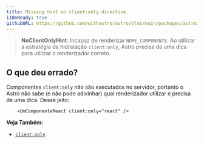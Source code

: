 ```yaml
---
title: Missing hint on client:only directive.
i18nReady: true
githubURL: https://github.com/withastro/astro/blob/main/packages/astro/src/core/errors/errors-data.ts
---
```


> **NoClientOnlyHint**: Incapaz de renderizar `NOME_COMPONENTE`. Ao utilizar a estratégia de hidratação `client:only`, Astro precisa de uma dica para utilizar o renderizador correto.

## O que deu errado?

Componentes `client:only` não são executados no servidor, portanto o Astro não sabe (e não pode adivinhar) qual renderizador utilizar e precisa de uma dica. Desse jeito:

```astro
	<UmComponenteReact client:only="react" />
```

**Veja Também:**
-  [`client:only`](/pt-br/reference/directives-reference/#clientonly)
